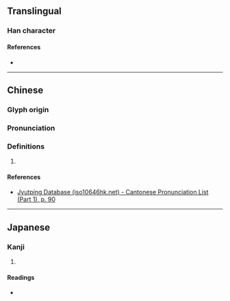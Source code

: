 {{character info/new}}
==Translingual==

===Han character===
{{Han char|rn=37|rad=大|as=05|sn=8|four=|canj=KHPM,KHVI,XKHPM,XKHVI|ids=⿱大氐}}

====References====
* {{Han ref|kx=0250.200|dkj=05880|dj=0510.070|hdz=10535.080|uh=5943|ud=22851}}

----

==Chinese==
{{zh-forms}}

===Glyph origin===
{{Han etym}}

===Pronunciation===
{{zh-pron
|m=dī
|c=dai1
|mn=
|mc=y
|oc=y
|cat=
}}

===Definitions===
{{zh-hanzi}}

# {{rfdef|zh}}

====References====
* [http://www.iso10646hk.net/jp/document/download.jsp Jyutping Database (iso10646hk.net) - Cantonese Pronunciation List (Part 1), p. 90]

----

==Japanese==

===Kanji===
{{ja-kanji|grade=|rs=大05}}

# {{rfdef|ja|sort=大05}}

====Readings====
* {{ja-readings|on=[[てい]] (tei), [[たい]] (tai)|kun=[[おおきい]] (ookii)}}